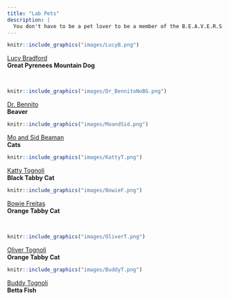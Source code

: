 ```yaml
---
title: "Lab Pets"
description: |
  You don't have to be a pet lover to be a member of the B.E.A.V.E.R.S Lab but many members do love their pets. Click on each pet's name to learn more about them. 
---
```


:::float-image

```r
knitr::include_graphics("images/LucyB.png")
```

[Lucy Bradford](LucyB.html) 
<br/>
**Great Pyrenees Mountain Dog**
:::

<br/>

:::float-image

```r
knitr::include_graphics("images/Dr_BennitoNoBG.png")
```

[Dr. Bennito](Dr_Bennito.html) 
<br/>
**Beaver**
:::

:::float-image

```r
knitr::include_graphics("images/MoandSid.png")
```

[Mo and Sid Beaman](MoandSid.html) 
<br/>
**Cats**
:::

:::float-image

```r
knitr::include_graphics("images/KattyT.png")
```

[Katty Tognoli](KattyT.html) 
<br/>
**Black Tabby Cat**
:::

:::float-image

```r
knitr::include_graphics("images/BowieF.png")
```

[Bowie Freitas](BowieF.html) 
<br/>
**Orange Tabby Cat**
:::

<br/>

:::float-image

```r
knitr::include_graphics("images/OliverT.png")
```

[Oliver Tognoli](OliverT.html) 
<br/>
**Orange Tabby Cat**
:::

:::float-image

```r
knitr::include_graphics("images/BuddyT.png")
```

[Buddy Tognoli](BuddyT.html) 
<br/>
**Betta Fish**
:::